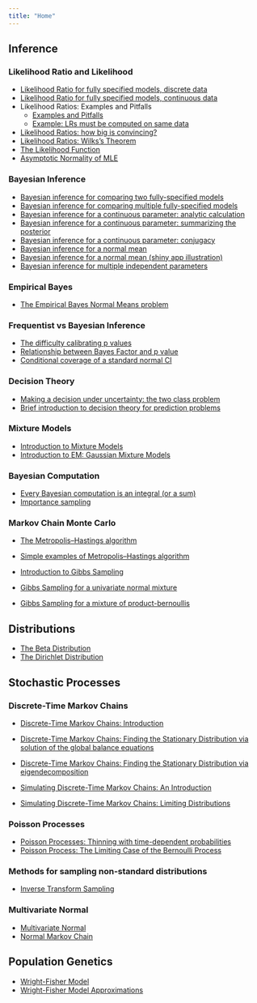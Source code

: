 ```yaml
---
title: "Home"
---
```


## Inference

### Likelihood Ratio and Likelihood

*  [Likelihood Ratio for fully specified models, discrete data](likelihood_ratio_simple_models.html)
*  [Likelihood Ratio for fully specified models, continuous data](likelihood_ratio_simple_continuous_data.html)
*  Likelihood Ratios: Examples and Pitfalls
    -  [Examples and Pitfalls](likelihood_do_dont.html)
    -  [Example: LRs must be computed on same data](LR_error.html)

*  [Likelihood Ratios: how big is convincing?](LR_and_BF.html)
*  [Likelihood Ratios: Wilks's Theorem](wilks.html)
*  [The Likelihood Function](likelihood_function.html)
*  [Asymptotic Normality of MLE](asymptotic_normality_mle.html)

### Bayesian Inference

*  [Bayesian inference for comparing two fully-specified models](LR_and_BF.html)
*  [Bayesian inference for comparing multiple fully-specified models](bayes_multiclass.html)
*  [Bayesian inference for a continuous parameter: analytic calculation](bayes_beta_binomial.html)
*  [Bayesian inference for a continuous parameter: summarizing the posterior](summarize_interpret_posterior.html)
*  [Bayesian inference for a continuous parameter: conjugacy](bayes_conjugate.html)
*  [Bayesian inference for a normal mean](bayes_conjugate_normal_mean.html)
*  [Bayesian inference for a normal mean (shiny app illustration)](shiny_normal_example.html)
*  [Bayesian inference for multiple independent parameters](bayes_independent.html)


### Empirical Bayes

* [The Empirical Bayes Normal Means problem](ebnm_normal.Rmd)



### Frequentist vs Bayesian Inference

* [The difficulty calibrating p values](pvalue_difficult_calibrate_example.html)
* [Relationship between Bayes Factor and p value](BF_and_pvalue.html)
* [Conditional coverage of a standard normal CI](CI_conditional_coverage.html)


### Decision Theory

*  [Making a decision under uncertainty: the two class problem](decisions_costs_intro.html)
*  [Brief introduction to decision theory for prediction problems](decision_theory_bayes_rule.html)

### Mixture Models

*  [Introduction to Mixture Models](intro_to_mixture_models.html)
*  [Introduction to EM: Gaussian Mixture Models](intro_to_em.html)

### Bayesian Computation

* [Every Bayesian computation is an integral (or a sum)](integral.html)
* [Importance sampling](Importance_sampling.html)

### Markov Chain Monte Carlo

* [The Metropolis--Hastings algorithm](MH_intro.html)
* [Simple examples of Metropolis--Hastings algorithm](MH-examples1.html)


* [Introduction to Gibbs Sampling](gibbs1.html)
* [Gibbs Sampling for a univariate normal mixture](gibbs2.html)
* [Gibbs Sampling for a mixture of product-bernoullis](gibbs_structure_simple.html)




## Distributions

* [The Beta Distribution](beta.html)
* [The Dirichlet Distribution](dirichlet.html)

## Stochastic Processes

### Discrete-Time Markov Chains
*  [Discrete-Time Markov Chains: Introduction](markov_chains_discrete_intro.html)

*  [Discrete-Time Markov Chains: Finding the Stationary Distribution via solution of the global balance equations](stationary_distribution.html)

*  [Discrete-Time Markov Chains: Finding the Stationary Distribution via eigendecomposition](markov_chains_discrete_stationary_dist.html)

*  [Simulating Discrete-Time Markov Chains: An Introduction](simulating_discrete_chains_1.html)

*  [Simulating Discrete-Time Markov Chains: Limiting Distributions](simulating_discrete_chains_2.html)

### Poisson Processes

*  [Poisson Processes: Thinning with time-dependent probabilities](poisson_process_time_dependent_thinning.html)
*  [Poisson Process: The Limiting Case of the Bernoulli Process](bernoulli_poisson_process.html)

### Methods for sampling non-standard distributions

*  [Inverse Transform Sampling](inverse_transform_sampling.html)


### Multivariate Normal

* [Multivariate Normal](mvnorm.html)
* [Normal Markov Chain](normal_markov_chain.html)

## Population Genetics

* [Wright-Fisher Model](wright_fisher_model.html)
* [Wright-Fisher Model Approximations](approx_wright_fisher_model.html)
